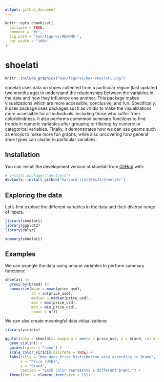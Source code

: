 ```yaml
---
output: github_document
---
```


<!-- README.md is generated from README.Rmd. Please edit that file -->

```r
knitr::opts_chunk$set(
  collapse = TRUE,
  comment = "#>",
  fig.path = "man/figures/README-",
  out.width = "100%"
)
```

# shoelati

<!-- badges: start -->

```r
knitr::include_graphics("man/figures/hex-shoelati.png")

```
<!-- badges: end -->

shoelati uses data on shoes collected from a particular region (last updated two months ago) to understand the relationships between the variables in the data and how they influence one another. This package makes visualizations which are more accessible, conclusive, and fun. Specifically, it uses package uses packages such as viridis to make the visualizations more accessible for all individuals, including those who suffer from colorblindness. It also performs commmon summary functions to find trends in numeric variables after grouping or filtering by numeric or categorical variables. Finally, it demonstrates how we can use geoms such as emojis to make more fun graphs, while also uncovering how general shoe types can cluster in particular variables.  

## Installation

You can install the development version of shoelati from [GitHub](https://github.com/) with:

``` r
# install.packages("devtools")
devtools::install_github("harvard-stat108s23/shoelati")
```

## Exploring the data
Let's first explore the different variables in the data and their diverse range of inputs.

```r
library(shoelati)
library(ggplot2)
library(dplyr)

summary(shoelati)
```

## Examples

We can wrangle the data using unique variables to perform summary functions: 

```r
shoelati |>
  group_by(brand) |>
  summarize(mean = mean(price_usd),
            sd = sd(price_usd),
            median = median(price_usd),
            max = max(price_usd),
            min = min(price_usd),
            count = n())

```


We can also create meaningful data vidualizations:

```r
library(viridis)

ggplot(data = shoelati, mapping = aes(x = price_usd, y = brand, color = brand)) +
  geom_violin() +
  guides(color = "none") +
  scale_color_viridis(discrete = TRUE) +
  labs(title = "How does Price Distribution vary according to Brand",
       x = "Price (USD)",
       y = "Brand",
       caption = "Each color represents a different brand.") +
  theme(text = element_text(size = 13))

```


